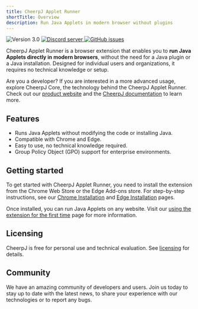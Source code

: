 ```yaml
---
title: CheerpJ Applet Runner
shortTitle: Overview
description: Run Java Applets in modern browser without plugins
---
```



<div class="not-prose flex gap-2 mb-2">
	<img
		src="https://img.shields.io/badge/version-3.0-orange"
		alt="Version 3.0"
	/>
	<a href="https://discord.leaningtech.com/">
		<img
			src="https://img.shields.io/discord/988743885121548329?color=%237289DA&logo=discord&logoColor=ffffff"
			alt="Discord server"
		/>
	</a>
	<a href="https://github.com/leaningtech/cheerpj-meta/issues">
		<img
			src="https://img.shields.io/github/issues/leaningtech/cheerpj-meta.svg?logo=github"
			alt="GitHub issues"
		/>
	</a>
</div>

CheerpJ Applet Runner is a browser extension that enables you to **run Java Applets directly in modern browsers**, without the need for a Java plugin or a Java installation. Designed for individual users and organizations, it requires no technical knowledge or setup.

Are you a developer? If you are interested in a more advanced usage, explore CheerpJ Core, the technology behind the CheerpJ Applet Runner. Check out our [product website](https://cheerpj.com/) and the [CheerpJ documentation](https://cheerpj.com/docs/overview.html) to learn more.

<div class="flex flex-wrap gap-3"> 
  <LinkButton
    type="primary"
    href="https://chrome.google.com/webstore/detail/cheerpj-applet-runner/bbmolahhldcbngedljfadjlognfaaein"
    label="Add to Chrome"
    iconLeft="openmoji:chrome"
  />

<LinkButton
	type="primary"
	href="https://microsoftedge.microsoft.com/addons/detail/cheerpj-applet-runner/ebfcpaoldmijengghefpohddmfpndmic"
	label="Add to Microsoft Edge"
	iconLeft="openmoji:edge"
/>
</div>

## Features

- Runs Java Applets without modifying the code or installing Java.
- Compatible with Chrome and Edge.
- Easy to use, no technical knowledge required.
- Group Policy Object (GPO) support for enterprise environments.

## Getting started

To get started with CheerpJ Applet Runner, you need to install the extension from the Chrome Web Store or the Edge Add-ons store. For step-by-step instructions, see our [Chrome Installation] and [Edge Installation] pages.

Once installed, you can run Java Applets on any website. Visit our [using the extension for the first time] page for more information.

## Licensing

CheerpJ is free for personal use and technical evaluation. See [licensing](/docs/cheerpj-applet-runner/licensing) for details.

## Community

We have an amazing community of developers and users.
Join us today to stay up to date with the latest news, to share your experience with our technologies or to report any bugs.

<LinkButton
	type="discord"
	href={DISCORD_URL}
	iconLeft="fa-brands:discord"
	label="Join our Discord server"
/>

<LinkButton
	type="secondary"
	href="https://twitter.com/leaningtech"
	iconLeft="fa-brands:twitter"
	label="Follow us on Twitter"
/>

[Chrome Installation]: /docs/cheerpj-applet-runner/getting-started/install-chrome
[Edge Installation]: /docs/cheerpj-applet-runner/getting-started/install-edge
[using the extension for the first time]: /docs/cheerpj-applet-runner/getting-started/using-first-time
